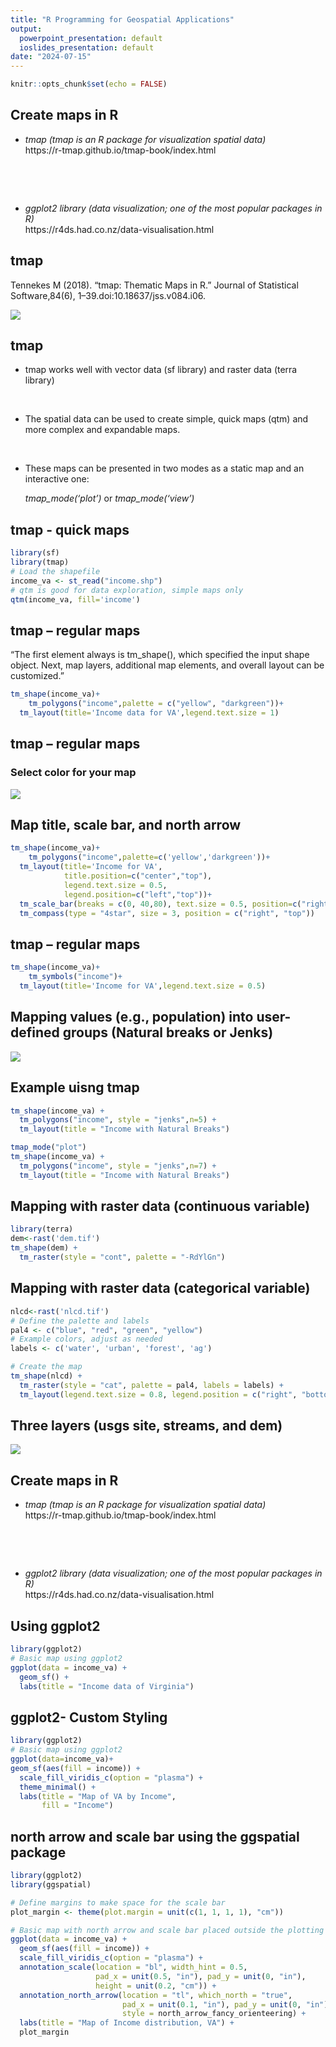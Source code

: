 ```yaml
---
title: "R Programming for Geospatial Applications"
output:
  powerpoint_presentation: default
  ioslides_presentation: default
date: "2024-07-15"
---
```


```r
knitr::opts_chunk$set(echo = FALSE)
```

## Create maps in R

- *tmap (tmap is an R package for visualization spatial data)*  
  https://r-tmap.github.io/tmap-book/index.html

<br>

<br>

- *ggplot2 library (data visualization; one of the most popular packages in R)*  
  https://r4ds.had.co.nz/data-visualisation.html
  
## tmap
Tennekes M (2018). “tmap: Thematic Maps in R.” Journal of Statistical Software,84(6), 1–39.doi:10.18637/jss.v084.i06.

![](tmap.png)

## tmap

- tmap works well with vector data (sf library) and raster data (terra library)

<br>

- The spatial data can be used to create simple, quick maps (qtm) and more complex and expandable maps.

<br>

- These maps can be presented in two modes as a static map and an interactive one:

  *tmap_mode('plot')* or *tmap_mode('view')*

## tmap - quick maps
```r
library(sf)
library(tmap)
# Load the shapefile
income_va <- st_read("income.shp")
# qtm is good for data exploration, simple maps only
qtm(income_va, fill='income')
```

## tmap – regular maps
“The first element always is tm_shape(), which specified the input shape object. 
Next, map layers, additional map elements, and overall layout can be customized.”
```r
tm_shape(income_va)+
	tm_polygons("income",palette = c("yellow", "darkgreen"))+
  tm_layout(title='Income data for VA',legend.text.size = 1)
```


## tmap – regular maps
### Select color for your map
![](color.png)


## Map title, scale bar, and north arrow 
```r
tm_shape(income_va)+
	tm_polygons("income",palette=c('yellow','darkgreen'))+
  tm_layout(title='Income for VA',
            title.position=c("center","top"),
            legend.text.size = 0.5,
            legend.position=c("left","top"))+
  tm_scale_bar(breaks = c(0, 40,80), text.size = 0.5, position=c("right", "bottom"))+
  tm_compass(type = "4star", size = 3, position = c("right", "top"))

```




## tmap – regular maps

```r
tm_shape(income_va)+
	tm_symbols("income")+
  tm_layout(title='Income for VA',legend.text.size = 0.5)
```

##  Mapping values (e.g., population) into user-defined groups (Natural breaks or Jenks)
![](breaks.png)

## Example uisng tmap
```r
tm_shape(income_va) + 
  tm_polygons("income", style = "jenks",n=5) + 
  tm_layout(title = "Income with Natural Breaks")

```
```r
tmap_mode("plot")
tm_shape(income_va) + 
  tm_polygons("income", style = "jenks",n=7) + 
  tm_layout(title = "Income with Natural Breaks")
```

## Mapping with raster data (continuous variable)
```r
library(terra)
dem<-rast('dem.tif')
tm_shape(dem) + 
  tm_raster(style = "cont", palette = "-RdYlGn") 
```

## Mapping with raster data (categorical variable)
```r
nlcd<-rast('nlcd.tif')
# Define the palette and labels
pal4 <- c("blue", "red", "green", "yellow") 
# Example colors, adjust as needed
labels <- c('water', 'urban', 'forest', 'ag')

# Create the map
tm_shape(nlcd) + 
  tm_raster(style = "cat", palette = pal4, labels = labels) +
  tm_layout(legend.text.size = 0.8, legend.position = c("right", "bottom"))

```


## Three layers (usgs site, streams, and dem)
![](three.png)


## Create maps in R

- *tmap (tmap is an R package for visualization spatial data)*  
  https://r-tmap.github.io/tmap-book/index.html

<br>

<br>

- *ggplot2 library (data visualization; one of the most popular packages in R)*  
  https://r4ds.had.co.nz/data-visualisation.html
  
## Using ggplot2
```r
library(ggplot2)
# Basic map using ggplot2
ggplot(data = income_va) +
  geom_sf() +
  labs(title = "Income data of Virginia")
```
## ggplot2- Custom Styling
```r
library(ggplot2)
# Basic map using ggplot2
ggplot(data=income_va)+
geom_sf(aes(fill = income)) +
  scale_fill_viridis_c(option = "plasma") +
  theme_minimal() +
  labs(title = "Map of VA by Income",
       fill = "Income")
```

## north arrow and scale bar using the ggspatial package
```r
library(ggplot2)
library(ggspatial)

# Define margins to make space for the scale bar
plot_margin <- theme(plot.margin = unit(c(1, 1, 1, 1), "cm"))

# Basic map with north arrow and scale bar placed outside the plotting area
ggplot(data = income_va) +
  geom_sf(aes(fill = income)) +
  scale_fill_viridis_c(option = "plasma") +
  annotation_scale(location = "bl", width_hint = 0.5, 
                   pad_x = unit(0.5, "in"), pad_y = unit(0, "in"), 
                   height = unit(0.2, "cm")) +
  annotation_north_arrow(location = "tl", which_north = "true", 
                         pad_x = unit(0.1, "in"), pad_y = unit(0, "in"),
                         style = north_arrow_fancy_orienteering) +
  labs(title = "Map of Income distribution, VA") +
  plot_margin
```

